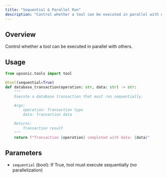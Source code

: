 ```yaml
---
title: "Sequential & Parallel Run"
description: "Control whether a tool can be executed in parallel with others"
---
```


## Overview

Control whether a tool can be executed in parallel with others.

## Usage

```python
from upsonic.tools import tool

@tool(sequential=True)
def database_transaction(operation: str, data: str) -> str:
    """
    Execute a database transaction that must run sequentially.

    Args:
        operation: Transaction type
        data: Transaction data

    Returns:
        Transaction result
    """
    return f"Transaction {operation} completed with data: {data}"
```

## Parameters

- `sequential` (bool): If True, tool must execute sequentially (no parallelization)
